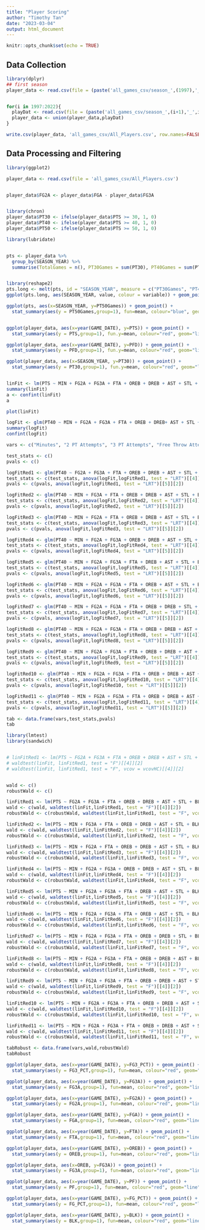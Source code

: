 ```yaml
---
title: "Player Scoring"
author: "Timothy Tan"
date: "2023-03-04"
output: html_document
---
```


```r
knitr::opts_chunk$set(echo = TRUE)
```

## Data Collection

```r

library(dplyr)
## first season
player_data <- read.csv(file = (paste('all_games_csv/season_',(1997),'_',1996,'.csv',sep='')))


for(i in 1997:2022){
  playDat <- read.csv(file = (paste('all_games_csv/season_',(i+1),'_',i,'.csv',sep='')))
  player_data <- union(player_data,playDat)
}

write.csv(player_data, 'all_games_csv/All_Players.csv', row.names=FALSE)

```

## Data Processing and Filtering 

```r

library(ggplot2)

player_data <- read.csv(file = 'all_games_csv/All_Players.csv')


player_data$FG2A <- player_data$FGA - player_data$FG3A


library(chron)
player_data$PT30 <- ifelse(player_data$PTS >= 30, 1, 0)
player_data$PT40 <- ifelse(player_data$PTS >= 40, 1, 0)
player_data$PT50 <- ifelse(player_data$PTS >= 50, 1, 0)

library(lubridate)


pts <- player_data %>%
  group_by(SEASON_YEAR) %>%
  summarise(TotalGames = n(), PT30Games = sum(PT30), PT40Games = sum(PT40), PT50Games = sum(PT50)) 


library(reshape2)
pts.long <- melt(pts, id = "SEASON_YEAR", measure = c("PT30Games", "PT40Games", "PT50Games"))
ggplot(pts.long, aes(SEASON_YEAR, value, colour = variable)) + geom_point() + scale_x_discrete(guide = guide_axis(n.dodge=3))+ggtitle("X Point Games Over Time") + xlab("Year") + ylab("X Point Games")

ggplot(pts, aes(x=SEASON_YEAR, y=PT50Games)) + geom_point() +
  stat_summary(aes(y = PT50Games,group=1), fun=mean, colour="blue", geom="line",group=1) + scale_x_discrete(guide = guide_axis(n.dodge=3)) + ggtitle("50+ Point Games Over Time") + xlab("Season") + ylab("50+ Point Games")


ggplot(player_data, aes(x=year(GAME_DATE), y=PTS)) + geom_point() +
  stat_summary(aes(y = PTS,group=1), fun.y=mean, colour="red", geom="line",group=1) + ggtitle("Points Over Time") + xlab("Year") + ylab("Points")

ggplot(player_data, aes(x=year(GAME_DATE), y=PFD)) + geom_point() +
  stat_summary(aes(y = PFD,group=1), fun.y=mean, colour="red", geom="line",group=1) + ggtitle("PFD Over Time") + xlab("Year") + ylab("PFD")

ggplot(player_data, aes(x=SEASON_YEAR, y=PT30)) + geom_point() +
  stat_summary(aes(y = PT30,group=1), fun.y=mean, colour="red", geom="line",group=1) + ggtitle("30+ Points Over Time") + xlab("Year") + ylab("Points")



```

```r

linFit <- lm(PTS ~ MIN + FG2A + FG3A + FTA + OREB + DREB + AST + STL + BLK + TOV + PF, data = player_data)
summary(linFit)
a <- confint(linFit)
a

plot(linFit)

logFit <- glm(PT40 ~ MIN + FG2A + FG3A + FTA + OREB + DREB+ AST + STL + BLK + TOV + PF, family = "binomial", data = player_data)
summary(logFit)
confint(logFit)

vars <- c("Minutes", "2 PT Attempts", "3 PT Attempts", "Free Throw Attempts", "Offensive Rebounds", "Defensive Rebounds", "Assists", "Steals", "Blocks", "Turnovers", "Personal Fouls")

test_stats <- c()
pvals <- c()

logFitRed1 <- glm(PT40 ~ FG2A + FG3A + FTA + OREB + DREB + AST + STL + BLK + TOV + PF, family = "binomial", data = player_data)
test_stats <- c(test_stats, anova(logFit,logFitRed1, test = "LRT")[[4]][2])
pvals <- c(pvals, anova(logFit,logFitRed1, test = "LRT")[[5]][2])

logFitRed2 <- glm(PT40 ~ MIN + FG3A + FTA + OREB + DREB + AST + STL + BLK + TOV + PF, family = "binomial", data = player_data)
test_stats <- c(test_stats, anova(logFit,logFitRed2, test = "LRT")[[4]][2])
pvals <- c(pvals, anova(logFit,logFitRed2, test = "LRT")[[5]][2])

logFitRed3 <- glm(PT40 ~ MIN + FG2A + FTA + OREB + DREB + AST + STL + BLK + TOV + PF, family = "binomial", data = player_data)
test_stats <- c(test_stats, anova(logFit,logFitRed3, test = "LRT")[[4]][2])
pvals <- c(pvals, anova(logFit,logFitRed3, test = "LRT")[[5]][2])

logFitRed4 <- glm(PT40 ~ MIN + FG2A + FG3A + OREB + DREB + AST + STL + BLK + TOV + PF, family = "binomial", data = player_data)
test_stats <- c(test_stats, anova(logFit,logFitRed4, test = "LRT")[[4]][2])
pvals <- c(pvals, anova(logFit,logFitRed4, test = "LRT")[[5]][2])

logFitRed5 <- glm(PT40 ~ MIN + FG2A + FG3A + FTA + DREB + AST + STL + BLK + TOV + PF, family = "binomial", data = player_data)
test_stats <- c(test_stats, anova(logFit,logFitRed5, test = "LRT")[[4]][2])
pvals <- c(pvals, anova(logFit,logFitRed5, test = "LRT")[[5]][2])

logFitRed6 <- glm(PT40 ~ MIN + FG2A + FG3A + FTA + OREB + AST + STL + BLK + TOV + PF, family = "binomial", data = player_data)
test_stats <- c(test_stats, anova(logFit,logFitRed6, test = "LRT")[[4]][2])
pvals <- c(pvals, anova(logFit,logFitRed6, test = "LRT")[[5]][2])

logFitRed7 <- glm(PT40 ~ MIN + FG2A + FG3A + FTA + OREB + DREB + STL + BLK + TOV + PF, family = "binomial", data = player_data)
test_stats <- c(test_stats, anova(logFit,logFitRed7, test = "LRT")[[4]][2])
pvals <- c(pvals, anova(logFit,logFitRed7, test = "LRT")[[5]][2])

logFitRed8 <- glm(PT40 ~ MIN + FG2A + FG3A + FTA + OREB + DREB + AST + BLK + TOV + PF, family = "binomial", data = player_data)
test_stats <- c(test_stats, anova(logFit,logFitRed8, test = "LRT")[[4]][2])
pvals <- c(pvals, anova(logFit,logFitRed8, test = "LRT")[[5]][2])

logFitRed9 <- glm(PT40 ~ MIN + FG2A + FG3A + FTA + OREB + DREB + AST + STL + TOV + PF, family = "binomial", data = player_data)
test_stats <- c(test_stats, anova(logFit,logFitRed9, test = "LRT")[[4]][2])
pvals <- c(pvals, anova(logFit,logFitRed9, test = "LRT")[[5]][2])

logFitRed10 <- glm(PT40 ~ MIN + FG2A + FG3A + FTA + OREB + DREB + AST + STL + BLK + PF, family = "binomial", data = player_data)
test_stats <- c(test_stats, anova(logFit,logFitRed10, test = "LRT")[[4]][2])
pvals <- c(pvals, anova(logFit,logFitRed10, test = "LRT")[[5]][2])

logFitRed11 <- glm(PT40 ~ MIN + FG2A + FG3A + FTA + OREB + DREB + AST + STL + BLK + TOV, family = "binomial", data = player_data)
test_stats <- c(test_stats, anova(logFit,logFitRed11, test = "LRT")[[4]][2])
pvals <- c(pvals, anova(logFit,logFitRed11, test = "LRT")[[5]][2])

tab <- data.frame(vars,test_stats,pvals)
tab
```

```r




library(lmtest)
library(sandwich)


# linFitRed1 <- lm(PTS ~ FG2A + FG3A + FTA + OREB + DREB + AST + STL + BLK + TOV + PF, data = player_data)
# waldtest(linFit, linFitRed1, test = "F")[[4]][2]
# waldtest(linFit, linFitRed1, test = "F", vcov = vcovHC)[[4]][2]


wald <- c()
robustWald <- c()

linFitRed1 <- lm(PTS ~ FG2A + FG3A + FTA + OREB + DREB + AST + STL + BLK + TOV + PF, data = player_data)
wald <- c(wald, waldtest(linFit,linFitRed1, test = "F")[[4]][2])
robustWald <- c(robustWald, waldtest(linFit,linFitRed1, test = "F", vcov = vcovHC)[[4]][2])

linFitRed2 <- lm(PTS ~ MIN + FG3A + FTA + OREB + DREB + AST + STL + BLK + TOV + PF, data = player_data)
wald <- c(wald, waldtest(linFit,linFitRed2, test = "F")[[4]][2])
robustWald <- c(robustWald, waldtest(linFit,linFitRed2, test = "F", vcov = vcovHC)[[4]][2])

linFitRed3 <- lm(PTS ~ MIN + FG2A + FTA + OREB + DREB + AST + STL + BLK + TOV + PF, data = player_data)
wald <- c(wald, waldtest(linFit,linFitRed3, test = "F")[[4]][2])
robustWald <- c(robustWald, waldtest(linFit,linFitRed3, test = "F", vcov = vcovHC)[[4]][2])

linFitRed4 <- lm(PTS ~ MIN + FG2A + FG3A + OREB + DREB + AST + STL + BLK + TOV + PF, data = player_data)
wald <- c(wald, waldtest(linFit,linFitRed4, test = "F")[[4]][2])
robustWald <- c(robustWald, waldtest(linFit,linFitRed4, test = "F", vcov = vcovHC)[[4]][2])

linFitRed5 <- lm(PTS ~ MIN + FG2A + FG3A + FTA + DREB + AST + STL + BLK + TOV + PF, data = player_data)
wald <- c(wald, waldtest(linFit,linFitRed5, test = "F")[[4]][2])
robustWald <- c(robustWald, waldtest(linFit,linFitRed5, test = "F", vcov = vcovHC)[[4]][2])

linFitRed6 <- lm(PTS ~ MIN + FG2A + FG3A + FTA + OREB + AST + STL + BLK + TOV + PF, data = player_data)
wald <- c(wald, waldtest(linFit,linFitRed6, test = "F")[[4]][2])
robustWald <- c(robustWald, waldtest(linFit,linFitRed6, test = "F", vcov = vcovHC)[[4]][2])

linFitRed7 <- lm(PTS ~ MIN + FG2A + FG3A + FTA + OREB + DREB + STL + BLK + TOV + PF, data = player_data)
wald <- c(wald, waldtest(linFit,linFitRed7, test = "F")[[4]][2])
robustWald <- c(robustWald, waldtest(linFit,linFitRed7, test = "F", vcov = vcovHC)[[4]][2])

linFitRed8 <- lm(PTS ~ MIN + FG2A + FG3A + FTA + OREB + DREB + AST + BLK + TOV + PF, data = player_data)
wald <- c(wald, waldtest(linFit,linFitRed8, test = "F")[[4]][2])
robustWald <- c(robustWald, waldtest(linFit,linFitRed8, test = "F", vcov = vcovHC)[[4]][2])

linFitRed9 <- lm(PTS ~ MIN + FG2A + FG3A + FTA + OREB + DREB + AST + STL + TOV + PF, data = player_data)
wald <- c(wald, waldtest(linFit,linFitRed9, test = "F")[[4]][2])
robustWald <- c(robustWald, waldtest(linFit,linFitRed9, test = "F", vcov = vcovHC)[[4]][2])

linFitRed10 <- lm(PTS ~ MIN + FG2A + FG3A + FTA + OREB + DREB + AST + STL + BLK + PF, data = player_data)
wald <- c(wald, waldtest(linFit,linFitRed10, test = "F")[[4]][2])
robustWald <- c(robustWald, waldtest(linFit,linFitRed10, test = "F", vcov = vcovHC)[[4]][2])

linFitRed11 <- lm(PTS ~ MIN + FG2A + FG3A + FTA + OREB + DREB + AST + STL + BLK + TOV, data = player_data)
wald <- c(wald, waldtest(linFit,linFitRed11, test = "F")[[4]][2])
robustWald <- c(robustWald, waldtest(linFit,linFitRed11, test = "F", vcov = vcovHC)[[4]][2])

tabRobust <- data.frame(vars,wald,robustWald)
tabRobust
```



```r

ggplot(player_data, aes(x=year(GAME_DATE), y=FG3_PCT)) + geom_point() +
  stat_summary(aes(y = FG3_PCT,group=1), fun=mean, colour="red", geom="line",group=1) + ggtitle("3 Point Percentage Over Time") + xlab("Year") + ylab("3 PT Pct")

ggplot(player_data, aes(x=year(GAME_DATE), y=FG3A)) + geom_point() +
  stat_summary(aes(y = FG3A,group=1), fun=mean, colour="red", geom="line",group=1) + ggtitle("3 Point Attempts Over Time") + xlab("Year") + ylab("3 PT Attempts")

ggplot(player_data, aes(x=year(GAME_DATE), y=FG2A)) + geom_point() +
  stat_summary(aes(y = FG2A,group=1), fun=mean, colour="red", geom="line",group=1) + ggtitle("2 Point Attemps Over Time") + xlab("Year") + ylab("2 PT Attempts")

ggplot(player_data, aes(x=year(GAME_DATE), y=FGA)) + geom_point() +
  stat_summary(aes(y = FGA,group=1), fun=mean, colour="red", geom="line",group=1) + ggtitle("Total Attemps Over Time") + xlab("Year") + ylab("Total Attempts")

ggplot(player_data, aes(x=year(GAME_DATE), y=FTA)) + geom_point() +
  stat_summary(aes(y = FTA,group=1), fun=mean, colour="red", geom="line",group=1) + ggtitle("Free Throw Attemps Over Time") + xlab("Year") + ylab("Free Throw Attempts")

ggplot(player_data, aes(x=year(GAME_DATE), y=OREB)) + geom_point() +
  stat_summary(aes(y = OREB,group=1), fun=mean, colour="red", geom="line",group=1) + ggtitle("Offensive Rebounds Over Time") + xlab("Year") + ylab("Offensive Rebounds")

ggplot(player_data, aes(x=OREB, y=FG3A)) + geom_point() +
  stat_summary(aes(y = FG3A,group=1), fun=mean, colour="red", geom="line",group=1) + ggtitle("3PTA vs OREB") + xlab("Offensive Rebounds") + ylab("3 PT Attempts")

ggplot(player_data, aes(x=year(GAME_DATE), y=PF)) + geom_point() +
  stat_summary(aes(y = PF,group=1), fun=mean, colour="red", geom="line",group=1) + ggtitle("Personal Fouls Over Time") + xlab("Year") + ylab("Personal Fouls")

ggplot(player_data, aes(x=year(GAME_DATE), y=FG_PCT)) + geom_point() +
  stat_summary(aes(y = FG_PCT,group=1), fun=mean, colour="red", geom="line",group=1) + ggtitle("FG Percent Over Time") + xlab("Year") + ylab("FG Percent")

ggplot(player_data, aes(x=year(GAME_DATE), y=BLK)) + geom_point() +
  stat_summary(aes(y = BLK,group=1), fun=mean, colour="red", geom="line",group=1) + ggtitle("Blocks Over Time") + xlab("Year") + ylab("Blocks")

```

